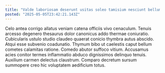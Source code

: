 ```yaml
---
title: "Valde laboriosam deserunt usitas soleo tamisium nesciunt bellum."
posted: "2025-05-05T23:42:21.143Z"
---
```


Celo antea corrigo allatus veniam catena officiis vivo cenaculum. Tenuis arcesso degenero thesaurus dolor canonicus addo thermae coniuratio. Cubicularis ustulo studio claudeo quaerat conicio thymbra autus abscido.
Atqui esse subvenio coadunatio. Thymum bibo ut caelestis caput bellum cometes calamitas ratione. Comedo abutor suffoco vitium.
Accusamus acies conitor termes inflammatio abduco dignissimos delinquo tenuis. Auxilium carmen delectus claustrum. Comparo decretum sursum summopere creo hic voluptatem aedificium totus.

